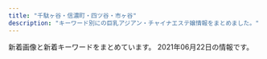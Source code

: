 ```yaml
---
title: "千駄ヶ谷・信濃町・四ツ谷・市ヶ谷"
description: "キーワード別にの巨乳アジアン・チャイナエステ嬢情報をまとめました。"
---
```


新着画像と新着キーワードをまとめています。
2021年06月22日の情報です。

<DmmAffiliateIns />
<KeywordTable
  shops={
    [
    {
        "station": "\u56db\u8c37\u4e09\u4e01\u76ee\u99c52\u756a",
        "img_links": [
            "http://e-rosa.net/images/gg1.png",
            "http://e-rosa.net/images/ha.jpg",
            "http://e-rosa.net/images/rina2.jpg",
            "http://e-rosa.net/images/sejutu1.jpg",
            "http://e-rosa.net/images/noimage.jpg",
            "http://e-rosa.net/images/k1.jpg",
            "http://e-rosa.net/images/te2.jpg",
            "http://e-rosa.net/images/news_bottom.jpg",
            "http://e-rosa.net/images/nei_01.png",
            "http://e-rosa.net/images/006.jpg",
            "http://e-rosa.net/images/yuyi.jpg",
            "http://e-rosa.net/images/aya1.jpg",
            "http://e-rosa.net/images/mio.jpg",
            "http://e-rosa.net/images/rina0.jpg",
            "http://e-rosa.net/images/yuyu.jpg",
            "http://e-rosa.net/images/mimi.jpg",
            "http://e-rosa.net/images/right_bottom.png",
            "http://e-rosa.net/images/aya2.jpg",
            "http://e-rosa.net/images/005.jpg",
            "http://e-rosa.net/images/004.jpg",
            "http://e-rosa.net/images/sejutu2.jpg",
            "http://e-rosa.net/images/te3.jpg",
            "http://e-rosa.net/images/girl_01.png",
            "http://e-rosa.net/images/yuri.jpg",
            "http://e-rosa.net/images/meyi1.jpg",
            "http://e-rosa.net/images/girlx_top.png",
            "http://e-rosa.net/images/misa1.jpg",
            "http://e-rosa.net/images/sejutu6.jpg",
            "http://e-rosa.net/images/news_top.jpg",
            "http://e-rosa.net/images/tite-staff.png",
            "http://e-rosa.net/images/rina1.jpg",
            "http://e-rosa.net/images/access3.jpg",
            "http://e-rosa.net/images/te1.jpg",
            "http://e-rosa.net/images/g13.jpg",
            "http://e-rosa.net/images/yuna.jpg",
            "http://e-rosa.net/images/haruka.jpg",
            "http://e-rosa.net/images/right_top.png",
            "http://e-rosa.net/images/ayaka.jpg",
            "http://e-rosa.net/images/pagetop.png",
            "http://e-rosa.net/images/sejutu5.jpg",
            "http://e-rosa.net/images/rimi.jpg",
            "http://e-rosa.net/images/tite-magazine.png",
            "http://e-rosa.net/images/003.jpg",
            "http://e-rosa.net/images/girl_03.png",
            "http://e-rosa.net/images/g1.jpg",
            "http://e-rosa.net/images/002.jpg",
            "http://e-rosa.net/images/001.jpg",
            "http://e-rosa.net/images/girl_top.png",
            "http://e-rosa.net/images/grande.jpg",
            "http://e-rosa.net/images/nei_03.png",
            "http://e-rosa.net/images/meyi2.jpg",
            "http://e-rosa.net/images/tite-link.png",
            "http://e-rosa.net/images/risa.jpg",
            "http://e-rosa.net/images/009.jpg",
            "http://e-rosa.net/images/ddd.jpg"
        ],
        "name": "ROSA",
        "url": "http://e-rosa.net/",
        "keywords": {}
    },
    {
        "name": "\u30b9\u30de\u30a4\u30eb",
        "img_links": [
            "http://e-yotsuya.net/images/g7.jpg",
            "http://e-yotsuya.net/images/g8.jpg",
            "http://e-yotsuya.net/images/g6.jpg",
            "http://e-yotsuya.net/images/g5.jpg",
            "http://e-yotsuya.net/images/top.jpg",
            "http://e-yotsuya.net/images/tite-staff1.jpg",
            "http://e-yotsuya.net/images/baner.jpg",
            "http://e-yotsuya.net/images/top2.png",
            "http://e-yotsuya.net/images/baner2.jpg",
            "http://e-yotsuya.net/images/news-tit.png",
            "http://e-yotsuya.net/images/g1.jpg",
            "http://e-yotsuya.net/images/g2.jpg",
            "http://e-yotsuya.net/images/g4.jpg",
            "http://e-yotsuya.net/images/news-tit1.jpg",
            "http://e-yotsuya.net/images/tite-staff.jpg",
            "http://e-yotsuya.net/images/g3.jpg",
            "http://e-yotsuya.net/images/g9.jpg",
            "http://e-yotsuya.net/images/mobile.png",
            "http://e-yotsuya.net/images/room.jpg"
        ],
        "keywords": {
            "C": 14
        },
        "station": "JR\u56db\u30c4\u8c37\u99c5\u8d64\u5742\u53e3",
        "url": "http://e-yotsuya.net/"
    },
    {
        "station": "\u56db\u8c37\u4e09\u4e01\u76ee\u99c52\u756a\u51fa\u53e3",
        "name": "\u7652\u3057\u306e\u5c4b",
        "keywords": {},
        "img_links": [],
        "url": "http://bimajo.ies.fun/"
    },
    {
        "keywords": {
            "86": 3,
            "85": 1,
            "D": 4
        },
        "station": "\u9eb9\u753a\u99c51\u756a\u51fa\u53e3",
        "img_links": [
            "http://xn--vckg5a9gug.in.net/images/cg01.jpg",
            "http://xn--vckg5a9gug.in.net/images/tit1.jpg",
            "http://xn--vckg5a9gug.in.net/images/fla.jpg",
            "http://xn--vckg5a9gug.in.net/images/fbf.jpg",
            "http://xn--vckg5a9gug.in.net/images/tit5.jpg",
            "http://xn--vckg5a9gug.in.net/images/sys.jpg",
            "http://xn--vckg5a9gug.in.net/link/menlog.jpg",
            "http://xn--vckg5a9gug.in.net/images/cg02.jpg",
            "http://xn--vckg5a9gug.in.net/images/tit4.jpg",
            "http://xn--vckg5a9gug.in.net/images/cg04.jpg",
            "http://xn--vckg5a9gug.in.net/images/top.jpg",
            "http://xn--vckg5a9gug.in.net/images/fbt.jpg",
            "http://xn--vckg5a9gug.in.net/images/tit3.jpg",
            "http://xn--vckg5a9gug.in.net/images/no.png",
            "http://xn--vckg5a9gug.in.net/images/tit2.jpg",
            "http://xn--vckg5a9gug.in.net/images/cg03.jpg"
        ],
        "url": "http://xn--vckg5a9gug.in.net/",
        "name": "Moon"
    },
    {
        "img_links": [
            "http://lakulaku.info/images/staff/yumi.jpg",
            "http://lakulaku.info/images/staff/s06.jpg",
            "http://lakulaku.info/images/staff/sizuka.jpg",
            "http://lakulaku.info/img/5-3.jpg",
            "http://lakulaku.info/images/staff/nena.jpg",
            "http://lakulaku.info/img/5-4.jpg",
            "http://lakulaku.info/img/5-1.jpg",
            "http://lakulaku.info/images/staff/momo.jpg",
            "http://lakulaku.info/img/5-5.jpg",
            "http://lakulaku.info/images/staff/5-5.jpg",
            "http://lakulaku.info/images/staff/ai.jpg",
            "http://lakulaku.info/img/rina.jpg",
            "http://lakulaku.info/img/s06.jpg",
            "http://lakulaku.info/images/staff/ai-a.jpg",
            "http://lakulaku.info/images/staff/5-4.jpg",
            "http://lakulaku.info/img/5-2.jpg",
            "http://lakulaku.info/images/staff/mari.jpg",
            "http://lakulaku.info/images/top.jpg",
            "http://lakulaku.info/images/staff/rina.jpg",
            "http://lakulaku.info/images/staff/5-1.jpg",
            "http://lakulaku.info/swf/baner.jpg",
            "http://lakulaku.info/images/newtit.png",
            "http://lakulaku.info/images/titestaff.png",
            "http://lakulaku.info/images/staff/5-2.jpg",
            "http://lakulaku.info/images/staff/5-3.jpg",
            "http://lakulaku.info/images/mobile.png"
        ],
        "url": "http://lakulaku.info/",
        "keywords": {},
        "name": "\u767e\u5408",
        "station": "\u56db\u8c37\u4e09\u4e01\u76ee\u99c52\u756a"
    },
    {
        "name": "1819\uff5e\u7d46",
        "img_links": [
            "http://1819-kizuna.work/img/st24.jpg",
            "http://1819-kizuna.work/img/fla.jpg",
            "http://1819-kizuna.work/img/st25.jpg",
            "http://1819-kizuna.work/img/st30.jpg",
            "http://1819-kizuna.work/img/st32.jpg",
            "http://1819-kizuna.work/i/img/s6.jpg",
            "http://1819-kizuna.work/i/img/s5.jpg",
            "http://1819-kizuna.work/i/img/st032.jpg",
            "http://1819-kizuna.work/img/st024.jpg",
            "http://1819-kizuna.work/img/1F351.png",
            "http://1819-kizuna.work/img/st032.jpg",
            "http://1819-kizuna.work/i/img/st32.jpg",
            "http://1819-kizuna.work/img/1F33C.png",
            "http://1819-kizuna.work/i/img/st030.jpg",
            "http://1819-kizuna.work/i/img/s1.jpg",
            "http://1819-kizuna.work/img/jk.jpg",
            "http://1819-kizuna.work/i/img/s4.jpg",
            "http://1819-kizuna.work/img/s25.jpg",
            "http://1819-kizuna.work/img/mo.png",
            "http://1819-kizuna.work/i/img/r4.jpg",
            "http://1819-kizuna.work/img/1F60A.png",
            "http://1819-kizuna.work/img/st030.jpg",
            "http://1819-kizuna.work/i/img/st25.jpg",
            "http://1819-kizuna.work/img/s30.jpg",
            "http://1819-kizuna.work/img/st033.jpg",
            "http://1819-kizuna.work/i/img/r1.jpg",
            "http://1819-kizuna.work/i/img/st30.jpg",
            "http://1819-kizuna.work/img/1F353.png",
            "http://1819-kizuna.work/i/img/st024.jpg",
            "http://1819-kizuna.work/i/img/s2.jpg",
            "http://1819-kizuna.work/i/img/s3.jpg",
            "http://1819-kizuna.work/i/img/st24.jpg",
            "http://1819-kizuna.work/i/img/jk.jpg",
            "http://1819-kizuna.work/img/bottom.jpg",
            "http://1819-kizuna.work/img/st33.jpg",
            "http://1819-kizuna.work/i/img/r2.jpg",
            "http://1819-kizuna.work/i/img/st33.jpg",
            "http://1819-kizuna.work/img/s24.jpg",
            "http://1819-kizuna.work/img/s33.jpg",
            "http://1819-kizuna.work/img/1F339.png",
            "http://1819-kizuna.work/i/img/r3.jpg",
            "http://1819-kizuna.work/img/botton.jpg",
            "http://1819-kizuna.work/img/skr.png",
            "http://1819-kizuna.work/img/1F431.png",
            "http://1819-kizuna.work/img/s32.jpg",
            "http://1819-kizuna.work/i/img/skr.png",
            "http://1819-kizuna.work/i/img/st033.jpg"
        ],
        "station": "\u56db\u8c37\u4e09\u4e01\u76ee\u99c53\u756a\u51fa\u53e3",
        "keywords": {
            "86": 2,
            "85": 4,
            "C": 12,
            "84": 2,
            "D": 5
        },
        "url": "http://1819-kizuna.work/"
    },
    {
        "station": "\u56db\u30c4\u8c37\u99c52\u756a\u53e3",
        "img_links": [
            "https://juno-esthe.tokyo/wp-content/themes/este/img/tel_header.png",
            "https://juno-esthe.tokyo/wp-content/uploads/2021/06/8765126789tiramisu.jpg",
            "https://juno-esthe.tokyo/wp-content/uploads/2021/02/3121tiramisu.jpg",
            "https://juno-esthe.tokyo/wp-content/themes/este/img/tel_footer.png",
            "https://juno-esthe.tokyo/wp-content/uploads/2021/02/876251tiramisu.jpg",
            "https://juno-esthe.tokyo/wp-content/themes/este/img/2.jpg",
            "https://juno-esthe.tokyo/wp-content/themes/este/img/top-img02.png",
            "https://juno-esthe.tokyo/wp-content/uploads/2021/06/8976514tiramisu.jpg",
            "https://juno-esthe.tokyo/wp-content/themes/este/img/call.png",
            "https://juno-esthe.tokyo/wp-content/themes/este/img/top-img05.png",
            "https://juno-esthe.tokyo/wp-content/uploads/2021/02/8estrdyfugi.jpg",
            "https://juno-esthe.tokyo/wp-content/uploads/2021/03/1tiramisu.jpg",
            "https://juno-esthe.tokyo/wp-content/themes/este/img/top-img04.png",
            "https://juno-esthe.tokyo/wp-content/themes/este/img/top-img01.png",
            "https://juno-esthe.tokyo/wp-content/uploads/2021/03/31tiramisu.jpg",
            "https://juno-esthe.tokyo/wp-content/uploads/2021/02/567tiramisu.jpg",
            "https://juno-esthe.tokyo/wp-content/uploads/2021/02/3456utiramisu.jpg",
            "https://juno-esthe.tokyo/wp-content/uploads/2021/02/78621tiramisu.jpg",
            "https://juno-esthe.tokyo/wp-content/uploads/2021/04/87612tiramisu.jpg",
            "https://juno-esthe.tokyo/wp-content/uploads/2021/06/8976251tiramisu.jpg",
            "https://juno-esthe.tokyo/wp-content/uploads/2021/02/1tiramisu-1.jpg",
            "https://juno-esthe.tokyo/wp-content/themes/este/img/3.jpg",
            "https://juno-esthe.tokyo/wp-content/themes/este/img/4.jpg",
            "https://juno-esthe.tokyo/wp-content/uploads/2021/03/4567tiramisu.jpg",
            "https://juno-esthe.tokyo/wp-content/uploads/2021/02/90876satiramisu.jpg",
            "https://juno-esthe.tokyo/wp-content/themes/este/img/1.jpg",
            "https://juno-esthe.tokyo/wp-content/uploads/2021/02/12345678tiramisu.jpg",
            "https://juno-esthe.tokyo/wp-content/themes/este/img/top-img03.png",
            "https://juno-esthe.tokyo/wp-content/uploads/2021/04/89762517tiramisu.jpg"
        ],
        "keywords": {
            "E": 3,
            "C": 29,
            "\u30bb\u30af\u30b7\u30fc": 2,
            "D": 19
        },
        "url": "https://juno-esthe.tokyo/",
        "name": "\u30c6\u30a3\u30e9\u30df\u30b9"
    },
    {
        "img_links": [
            "http://l-rlx.com/s/image/nav_top.png",
            "http://l-rlx.com/s/uploads/010.jpg",
            "http://l-rlx.com/s/images/service_01.png",
            "http://l-rlx.com/s/uploads/09.jpg",
            "http://l-rlx.com/images/03.jpg",
            "http://l-rlx.com/s/images/t2.jpg",
            "http://l-rlx.com/girl/07.jpg",
            "http://l-rlx.com/s/image/nav_sys.png",
            "http://l-rlx.com/s/images/t1.jpg",
            "http://l-rlx.com/s/images/service_07.png",
            "http://l-rlx.com/girl/03.jpg",
            "http://l-rlx.com/images/index_14.jpg",
            "http://l-rlx.com/girl/09.jpg",
            "http://l-rlx.com/girl/04.jpg",
            "http://l-rlx.com/s/images/slider/2.jpg",
            "http://l-rlx.com/images/sub_09.jpg",
            "http://l-rlx.com/girl/00.jpg",
            "http://l-rlx.com/s/images/t3.jpg",
            "http://l-rlx.com/images/info.jpg",
            "http://l-rlx.com/images/index_06.jpg",
            "http://l-rlx.com/s/images/slider/next.png",
            "http://l-rlx.com/images/index_07.jpg",
            "http://l-rlx.com/s/uploads/01.jpg",
            "http://l-rlx.com/s/uploads/03.jpg",
            "http://l-rlx.com/images/index_21.jpg",
            "http://l-rlx.com/s/images/top_2.jpg",
            "http://l-rlx.com/images/index_17.jpg",
            "http://l-rlx.com/s/images/slider/3.jpg",
            "http://l-rlx.com/images/index_12.jpg",
            "http://l-rlx.com/images/info_09.jpg",
            "http://l-rlx.com/s/image/nav_manga.png",
            "http://l-rlx.com/s/image/nav_hotel.png",
            "http://l-rlx.com/images/02.jpg",
            "http://l-rlx.com/images/index_02.jpg",
            "http://l-rlx.com/s/uploads/04.jpg",
            "http://l-rlx.com/girl/05.jpg",
            "http://l-rlx.com/s/uploads/06.jpg",
            "http://l-rlx.com/s/image/nav_topics.png",
            "http://l-rlx.com/images/rec.jpg",
            "http://l-rlx.com/images/index_05.jpg",
            "http://l-rlx.com/s/images/slider/prev.png",
            "http://l-rlx.com/s/images/pc.png",
            "http://l-rlx.com/images/01.jpg",
            "http://l-rlx.com/s/images/tel.png",
            "http://l-rlx.com/girl/02.jpg",
            "http://l-rlx.com/images/index_04.jpg",
            "http://l-rlx.com/s/uploads/05.jpg",
            "http://l-rlx.com/s/uploads/02.jpg",
            "http://l-rlx.com/images/index_01.jpg",
            "http://l-rlx.com/s/images/slider/1.jpg",
            "http://l-rlx.com/images/index_20.jpg",
            "http://l-rlx.com/s/uploads/08.jpg",
            "http://l-rlx.com/s/images/t4.jpg",
            "http://l-rlx.com/s/image/nav_cast.png",
            "http://l-rlx.com/s/images/okubokomachi.jpg",
            "http://l-rlx.com/girl/01.jpg",
            "http://l-rlx.com/images/index_16.jpg",
            "http://l-rlx.com/images/staff_09.jpg",
            "http://l-rlx.com/girl/08.jpg",
            "http://l-rlx.com/s/uploads/07.jpg",
            "http://l-rlx.com/images/index_03.jpg",
            "http://l-rlx.com/s/images/service_03.png",
            "http://l-rlx.com/images/rec_09.jpg",
            "http://l-rlx.com/s/images/iphone.png"
        ],
        "keywords": {
            "85": 4,
            "87": 4,
            "84": 2,
            "D": 6,
            "86": 4,
            "88": 2,
            "C": 17,
            "95": 2
        },
        "station": "\u56db\u8c37\u4e09\u4e01\u76ee\u99c52\u756a\u53e3",
        "name": "\u30aa\u30fc\u30ed\u30e9",
        "url": "http://l-rlx.com/"
    },
    {
        "name": "\u5149\u540d",
        "img_links": [
            "http://aqua.jpn.cm/photos/sites/16/2020/04/2020040301184076.jpg",
            "http://aqua.jpn.cm/images/2.jpg",
            "http://aqua.jpn.cm/photos/sites/16/2018/05/2018052105590585.jpg",
            "http://aqua.jpn.cm/photos/sites/16/2021/01/2021011401054262.jpg",
            "http://aqua.jpn.cm/images/s_staff.png",
            "http://aqua.jpn.cm/images/s_pick.png",
            "http://aqua.jpn.cm/images/s_news.jpg",
            "http://aqua.jpn.cm/photos/sites/16/2020/10/2020100508293240.jpg",
            "http://aqua.jpn.cm/images/mobile.jpg",
            "http://aqua.jpn.cm/photos/sites/16/2018/01/2018013112184869.jpg",
            "http://aqua.jpn.cm/photos/sites/16/2018/01/2018011007031899.jpg",
            "http://aqua.jpn.cm/images/1.jpg",
            "http://aqua.jpn.cm/photos/sites/16/2021/03/2021031006535594.jpg",
            "http://aqua.jpn.cm/images/room2.jpg",
            "http://aqua.jpn.cm/images/top.png",
            "http://aqua.jpn.cm/images/room4.jpg",
            "http://aqua.jpn.cm/photos/sites/16/2020/09/2020091507031094.jpg",
            "http://aqua.jpn.cm/photos/sites/16/2019/02/2019020108033676.jpg",
            "http://aqua.jpn.cm/photos/sites/16/2018/01/2018011007031662.jpg",
            "http://aqua.jpn.cm/photos/sites/16/2018/01/2018011007032034.jpg",
            "http://aqua.jpn.cm/photos/sites/16/2020/03/2020030507254950.jpg",
            "http://aqua.jpn.cm/photos/sites/16/2021/03/2021030106235633.jpg",
            "http://aqua.jpn.cm/images/room1.jpg",
            "http://aqua.jpn.cm/photos/sites/16/2020/12/2020120208263886.jpg",
            "http://aqua.jpn.cm/photos/sites/16/2019/03/2019031107062221.jpg",
            "http://aqua.jpn.cm/photos/sites/16/2021/03/2021032308500758.jpg",
            "http://aqua.jpn.cm/images/line.jpg",
            "http://aqua.jpn.cm/photos/sites/16/2020/10/2020100906522289.jpg",
            "http://aqua.jpn.cm/images/room3.jpg",
            "http://aqua.jpn.cm/images/room5.jpg",
            "http://aqua.jpn.cm/images/3.jpg",
            "http://aqua.jpn.cm/photos/sites/16/2021/03/2021032308500056.jpg"
        ],
        "keywords": {
            "84": 18,
            "82": 18,
            "87": 18,
            "D": 252,
            "C": 54,
            "83": 18,
            "85": 108,
            "86": 126
        },
        "url": "http://aqua.jpn.cm/",
        "station": "\u56db\u8c37\u4e09\u4e01\u76ee\u99c52\u756a\u51fa\u53e3"
    },
    {
        "name": "\u5922\u306e\u90e8\u5c4b",
        "url": "http://visirala.xyz/",
        "img_links": [
            "http://visirala.xyz/uploads/210609/1-2106091K4592c.jpg",
            "http://visirala.xyz/uploads/210609/1-2106091K60Ba.jpg",
            "http://visirala.xyz/static/picture/ttl_mobile.png",
            "http://visirala.xyz/static/picture/ttl_staff.png",
            "http://visirala.xyz/uploads/210609/1-2106091K524457.jpg",
            "http://visirala.xyz/uploads/210609/1-2106091K424191.jpg",
            "http://visirala.xyz/static/picture/head.png",
            "http://visirala.xyz/static/picture/ttl_wnew.png",
            "http://visirala.xyz/static/picture/ttl_girls.png",
            "http://visirala.xyz/static/picture/campaign_ani.png",
            "http://visirala.xyz/static/picture/ttl_pickup.png",
            "http://visirala.xyz/uploads/210609/1-2106091K62S10.jpg"
        ],
        "station": "\u56db\u8c37\u4e09\u4e01\u76ee\u99c52\u756a\u53e3",
        "keywords": {
            "C": 12
        }
    }
]
}
/>
<DmmAffiliateScript />
